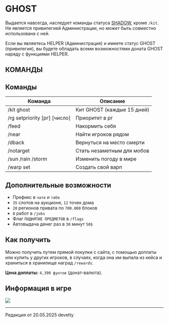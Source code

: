 # GHOST

Выдается навсегда, наследует команды статуса [SHADOW](https://www.etty.su/docs/wiki/donate/shadow), кроме ```/kit```. Не является привилегией Администрации, но может быть совместно использована с ней.

Если вы являетесь HELPER (Администрация) и имеете статус GHOST (привилегия), вы будете обладать всеми возможностями доната GHOST наряду с функциями HELPER.

## КОМАНДЫ

## Команды

| Команда                      | Описание                   |
|------------------------------|----------------------------|
| /kit ghost                   | Кит GHOST (каждые 15 дней) |
| /rg setpriority [рг] [число] | Приоритет в рг             |
| /feed                        | Накормить себя             |
| /near                        | Найти игроков рядом        |
| /dback                       | Вернуться на место смерти  |
| /notarget                    | Стать незаметным для мобов |
| /sun /rain /storm            | Изменить погоду в мире     |
| /warp set                    | Создать свой варп          |

## Дополнительные возможности

- Префикс в ```чате``` и ```табе```
- ```35``` слотов на аукционе, ```12``` точек дома
- ```20``` регионов привата по ```700.000``` блоков
- ```8``` работ в ```/jobs```
- Флаг ```ПОДНЯТИЕ ПРЕДМЕТОВ``` в ```/flags```
- Автовыдача денег раз в ```30``` минут ```50$```

## Как получить

Можно получить путем прямой покупки с сайта, с помощью доплаты или купить у других игроков, в случаях, когда она им выпала из кейса и храниться в хранилище наград ```/rewards```.

**Цена доплаты:** ```4,390 фунтов``` (донат-валюта).

## Информация в игре

<img src="https://s3.etty.su/wiki/survival/donate/ghost.webp"/>

--------

<Badge bgColor="#ffad47" textColor="#000000">Редакция от 20.05.2025</Badge> <Badge bgColor="#88bfbd" textColor="#000000">devetty</Badge>